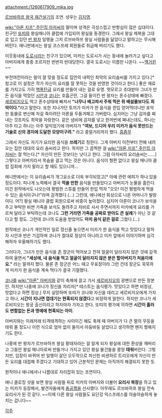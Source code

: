 attachment:/1260617909_mika.jpg

[[르브바하프 왕국 재건설기]]의 조연. 성우는 [[김지영]].

[[wiki:"아론 지프" 주인집 아저씨]]의 딸이며 성격은 극성스럽고 반항심이 많은 십대이다. 친구인 [[또띠]]와 왕실매니아 클럽에 가입되어 왕실을 동경한다. 그래서 왕실 제복을 그대로 입고 있던 [[반 왕자]] 일행을 그저 르브바하프 왕실 사람들을 닮았다고 말하고는 무시해 버린다. 애니판에서는 왕실 코스프레 회원들로 취급해 버리기도 했다.

이웃동네에 [[도로시]]라는 친구가 있으며, 미카는 도로시가 사는 동네에 놀러가고 싶다고 아버지에게 종종 조르지만 번번히 반대당한다. 결국 도로시는 이름만 나온다. ~~[[맥거핀]]~~

부전여전이라는 말이 잘 맞을 정도로 집안의 내력인 최악의 요리솜씨를 가지고 있다.[* 참고로 이 설정은 작가 자신이 요리를 잘 못하는 것을 반영한 것이라고 한다.] 좋은 재료를 가지고도 가히 [[핵폭탄]]급 요리를 만들어 내는 걸로 유명. 멋모르고 초대받아 그녀가 만든 음식을 먹었던 [[시안]]과 [[코나]]는 호흡곤란, 그걸 들이킨 반 왕자는 혼수상태에 빠졌다. [[세르비지오]]도 먹고 혼수상태에 빠져서 '''"너무나 배고파서 주워 먹은 쥐 배설물보다도 최악이다."'''라고 말한다. 또한 지나가던 토끼가 미카가 한 음식을 한입 얻어먹더니만 포악한 동물로 변신해 자길 죽이려던 아론을 두들겨패고 가버렸다. 심지어는 그냥 감자를 쪄내는 것조차도 최악을 자랑한다. 같은 냄비에 감자를 넣고 한꺼번에 쪄내는데도, 하나는 아주 타고 하나는 아주 덜익었기에 아버지가 '''"여보, 드디어 우리 미카가 음식 못만드는 기술로 신의 경지에 도달한 모양이구려."''' 라고 중얼거리까지 했다. [[흠좀무]]

그래서 자신도 자기가 요리한 음식을 '''쓰레기'''로 칭한다. 그게 아버지 이전부터 전해 내려오는 집안 대대의 요리 솜씨라고 한다. 하지만 그 끔찍한 걸 [[wiki:"아론 지프" 주인집 아저씨]]는 잘 먹는다.[* 자신이 만든 것보다는 낫다고 한다. 그럼 아저씨의 요리솜씨는……] 그렇다고 아버지라서 목숨을 걸고 먹는 것은 아니다. 음식이 형편 없다고 왕실 매니아 클럽 집회에 가지 말라고 할 때도 있으니까…

애니판에서는 이 요리솜씨가 개그요소로 더욱 부각되었고[* 아예 관련 에피가 하나 있을 정도이다. 피나게 노력해서 결국 '''먹을 만한''' 음식을 만들었다고 아버지가 눈물을 흘린다. 이건 원작에서도 나오는데 평범한 스튜를 만들어 한입 먹자 "오오! 이건 평범하게 먹을 수 있는 음식이구나!"라며 감격했다.(…)  그런데, 애니에선 회상으로 나온 어머니가 발랑이다. 어?] 왕실 매니아 클럽 회원으로써 비중이 높아졌다. 심지어 아론이 코나가 보석을 주고 부탁한 비싼 가죽을 보석도 돌려주고 자비로 사서 주면서까지 미카에게 요리를 가르쳐 달라고 부탁하는데 코나도 '''그런 거라면 가죽을 공짜로 받아도 큰 실례'''가 아닌 것 같다고 할 정도. 그런데 코나의 도움을 받았어도 '''마치 음식 같은 걸로''' 그쳤다.(…)

원작에선 코나가 개인적인 일로 정신줄 놓으면서 미카가 한 음식을 먹고 맛있다고 말하자 시안과 반은 기겁하며 코나가 절대로 정상이 아니라고 미카 앞에서 이야기하며 심각해하자 우울해하기도 했다.

그러다가, 그녀가 만든 음식을 [[존]] 장군이 먹어보고 전혀 얼굴이 달라지지 않은 것에 감격하여 울면서 '''"세상에, 내 음식을 먹고 얼굴이 달라지지 않은 분은 할아버지가 처음이에요."''' 라는 말까지 했다. 물론 존 장군은 어느 때고 무표정이라 그런 건데 장군도 묵묵하게 미카가 한 음식을 계속 먹다가 결국 기절했다.

[[코나]]를 [[wiki:"아론" 아버지]]와 같이 축제에 끌고 가서 [[세르비지오]]의 광팬으로 만든 장본인. 하지만 나중에 코나가 정신을 차리자[* 테스트는 음식평가. 맛있다고 하면 비정상, 맛없다고 하면 정상.] 무지 실망하며 또띠가 코나와 자신을 데리고 세르비지오에게 가자고 하나, '''시간이 지나면 껍데기는 현혹되지 않겠다'''고 비장하게 말한다. 하지만 코나가 세르비지오는 왕궁 출신이라고 하자마자 가자고 한다. 또띠의 평가에 의하면 '''시간이 흘러도 변함없는 돈과 명예에 현혹되는 아이'''.

아버지와는 이래저래 티격태격하는 사이이긴 해도 축제 때 아버지가 다 큰 딸의 무등을 태워 줄 정도니 이런 식으로 엄마 없이 둘이서 아둥바둥 살았다고 생각하면 왠지 찡해지기도 한다.

나중에 반 왕자가 르브바하프 왕실 황태자라는 걸 알게 되자 왕실에 대한 환상을 깨버리고 그동안 왕실 매니아로써 만들거나 가지고 있던 왕실 물건들을 몽땅 '''태워'''버린다. 그렇지만, 입장이 바뀌어 반 일행이 살던 오두막으로 피신한 비센하르 트리오에게 자신이 만든 요리를 대접해 주겠다고 기대하고 있어 근본적인 문제는 아직까지 해결되지 못한 듯.

원작이나 애니에서나 나름대로 자리잡혀 있는 조연이다.

애니 클로징 샷을 보면 왕실 사람들 뒤로 미카의 아버지와 더불어 '''요리사 복장'''을 하고 있는 미카가 등장해서, 발견자들에게 [[충공깽]]을 선사했다. 아무래도 르브바하프 왕실 전속 요리사가 된 것 같다. ~~이제 다른 왕실 사람들도 요단강 익스프레스를 아슬아슬하게 놓치는 겁니다~~

[[각주]]
